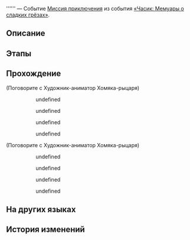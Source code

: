 {{Дополнить|Диалоги.}}
{{Миссия Инфобокс
|id              = 8022115
|Название        = 
|Изображение     = Миссия Освоения .png
|Тип             = Миссия приключения
|События         = «Часик: Мемуары о сладких грёзах»
|Глава           = Однажды в... Грёзавиле
|Условия         = 
|Персонажи       = Первопроходец; Художник-аниматор Хомяка-рыцаря
|СтартЛокация    = Тематический парк Студии «Часы»
|Мир             = Пенакония
|Локации         = Тематический парк Студии «Часы»
|Предыдущая      = 
|Следующая       = 
|Награды         = Конденсированный эфир*3; Dreamjoy Memoir Extras*1 { text = Спин-офф Хомяка-рыцаря }; Кредиты*20 000
}}
'''''' — Событие [[Миссия приключения]] из события [[«Часик: Мемуары о сладких грёзах»]].

==Описание==
{{Описание|<!--официальное описание из Перекрёстка судеб-->}}

==Этапы==


==Прохождение==
{{Дополнить}}



;(Поговорите с Художник-аниматор Хомяка-рыцаря)
<!--Unknown TalkSentence: 802216311-->
::{{Диалог|Стрелка}} undefined
:<!--Unknown TalkSentence: 802216313-->
:<!--Unknown TalkSentence: 802216314-->
::{{Диалог|Стрелка}} undefined
::{{Диалог|Стрелка}} undefined
::{{Диалог|Стрелка}} undefined
<!--Unknown TalkSentence: 802216301-->
:<!--Unknown TalkSentence: 802216302-->

;(Поговорите с Художник-аниматор Хомяка-рыцаря)
<!--Unknown TalkSentence: 802216311-->
::{{Диалог|Стрелка}} undefined
:<!--Unknown TalkSentence: 802216313-->
:<!--Unknown TalkSentence: 802216314-->
::{{Диалог|Стрелка}} undefined
::{{Диалог|Стрелка}} undefined
::{{Диалог|Стрелка}} undefined
<!--Unknown TalkSentence: 802216301-->
:<!--Unknown TalkSentence: 802216302-->
{{Диалог Конец}}

==На других языках==
{{На других языках
|en   = 
|zhs  = 
|zht  = 
|ja   = 
|ko   = 
|es   = 
|fr   = 
|ru   = 
|th   = 
|vi   = 
|de   = 
|id   = 
|pt   = 
}}

==История изменений==
{{История изменений|2.7}}
